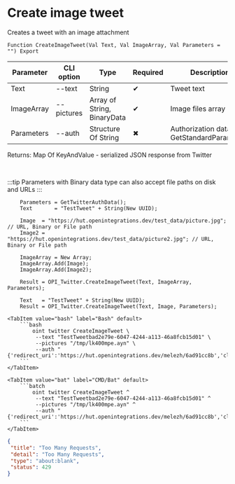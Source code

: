 ﻿---
sidebar_position: 3
description: Create image tweet and other functions to work with Twitter in the Open Integration Package, a free open-source integration library for 1C:Enterprise 8, OneScript and CLI
keywords: [1C, 1С, 1С:Enterprise, 1С:Enterprise 8.3, API, Integration, Services, Exchange, OneScript, CLI, Twitter]
---


# Create image tweet
 Creates a tweet with an image attachment



`Function CreateImageTweet(Val Text, Val ImageArray, Val Parameters = "") Export`

  | Parameter | CLI option | Type | Required | Description |
  |-|-|-|-|-|
  | Text | --text | String | &#x2714; | Tweet text |
  | ImageArray | --pictures | Array of String, BinaryData | &#x2714; | Image files array |
  | Parameters | --auth | Structure Of String | &#x2716; | Authorization data. See GetStandardParameters |

  
  Returns:  Map Of KeyAndValue - serialized JSON response from Twitter

<br/>

:::tip
Parameters with Binary data type can also accept file paths on disk and URLs
:::
<br/>


```bsl title="1C:Enterprise/OneScript code example"
    Parameters = GetTwitterAuthData();
    Text       = "TestTweet" + String(New UUID);

    Image  = "https://hut.openintegrations.dev/test_data/picture.jpg"; // URL, Binary or File path
    Image2 = "https://hut.openintegrations.dev/test_data/picture2.jpg"; // URL, Binary or File path

    ImageArray = New Array;
    ImageArray.Add(Image);
    ImageArray.Add(Image2);

    Result = OPI_Twitter.CreateImageTweet(Text, ImageArray, Parameters);

    Text   = "TestTweet" + String(New UUID);
    Result = OPI_Twitter.CreateImageTweet(Text, Image, Parameters);
```
 

 <Tabs>
  
    <TabItem value="bash" label="Bash" default>
        ```bash
            oint twitter CreateImageTweet \
             --text "TestTweetbad2e79e-6047-4244-a113-46a8fcb15d01" \
             --pictures "/tmp/lk400mpe.ayn" \
             --auth "{'redirect_uri':'https://hut.openintegrations.dev/melezh/6ad91cc8b','client_id':'***','client_secret':'***','access_token':'***','refresh_token':'***','oauth_token':'***','oauth_token_secret':'***','oauth_consumer_key':'***','oauth_consumer_secret':'***'}"
        ```
    </TabItem>
  
    <TabItem value="bat" label="CMD/Bat" default>
        ```batch
            oint twitter CreateImageTweet ^
             --text "TestTweetbad2e79e-6047-4244-a113-46a8fcb15d01" ^
             --pictures "/tmp/lk400mpe.ayn" ^
             --auth "{'redirect_uri':'https://hut.openintegrations.dev/melezh/6ad91cc8b','client_id':'***','client_secret':'***','access_token':'***','refresh_token':'***','oauth_token':'***','oauth_token_secret':'***','oauth_consumer_key':'***','oauth_consumer_secret':'***'}"
        ```
    </TabItem>
</Tabs>


```json title="Result"
{
 "title": "Too Many Requests",
 "detail": "Too Many Requests",
 "type": "about:blank",
 "status": 429
}
```
